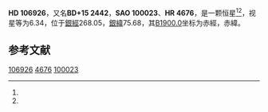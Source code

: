 {{Starbox begin
| name = HD 106926
}}
{{Starbox observe
| epoch = [[J2000.0|J2000.0]]
| constell = {{星座名待查}}<ref name=SIMBAD>{{cite web
 | url=http://simbad.u-strasbg.fr/simbad/sim-id?Ident=HR+4676
 | title =Pulsating variable Star
 | publisher=Centre de Données astronomiques de Strasbourg
 | work=SIMBAD
 | accessdate=2012-07-13}}</ref><ref name=DATA>{{cite web
 | url=http://vizier.u-strasbg.fr/viz-bin/VizieR-5?-out.add=.&-source=5050&-corr=PK=HR&-out.max=9999&HR=4676
 | title=VizieR Detailed Page
 | accessdate=2012-07-13
 | archive-date=2016-03-05
 | archive-url=https://web.archive.org/web/20160305031511/http://vizier.u-strasbg.fr/viz-bin/VizieR-5?-out.add=.&-source=5050&-corr=PK=HR&-out.max=9999&HR=4676
 | dead-url=no
 }}</ref>
| 星官 = 
| ra = {{RA|12|17|44.3}}<ref name=SIMBAD /><ref name=DATA />
| dec = {{DEC|+15|8|39}}<ref name=SIMBAD /><ref name=DATA />
| appmag_v = 6.34<ref name=SIMBAD /><ref name=DATA />
}}
{{Starbox character
| class = K4III<ref name=SIMBAD /><ref name=DATA />
| b-v = 1.37<ref name=SIMBAD /><ref name=DATA />
| u-b = <ref name=SIMBAD /><ref name=DATA />
| r-i = <ref name=SIMBAD /><ref name=DATA />
| variable = 
}}
{{Starbox astrometry
| radial_v = 
| prop_mo_ra = -42
| parallax = 
| p_error = 
}}
{{Starbox catalog
| names =BD+15 2442，[[SAO星表|SAO]] 100023，[[HD星表|HD]] 106926，[[HR星表|HR]] 4676}}
{{Starbox reference |Simbad=HR+4676}}
{{Starbox end}}

'''HD 106926'''，又名'''BD+15 2442'''，'''SAO 100023'''、'''HR 4676'''，是一颗恒星<ref name=SIMBAD /><ref name=DATA />，视星等为6.34，位于[[銀道座標系|銀經]]268.05，[[銀道座標系|銀緯]]75.68，其[[B1900.0|B1900.0]]坐标为赤經{{RA|12|12|39.1}}，赤緯{{DEC|+15|75.68|5}}。

== 参考文献 ==
{{reflist}}

{{star-stub}}

[[Category:HD和HDE天體|106926]]
[[Category:HR天體|4676]]
[[Category:SAO天體|100023]]